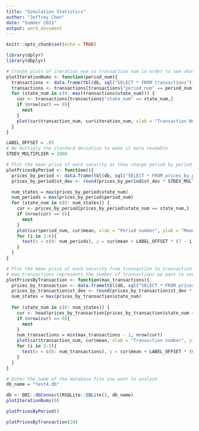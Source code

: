 ```yaml
---
title: "Simulation Statistics"
author: "Jeffrey Chen"
date: "Summer 2021"
output: word_document
---
```


```r
knitr::opts_chunk$set(echo = TRUE)
```

```r
library(dplyr)
library(dbplyr)

# Create plots of iteration num vs transaction num in order to see what parameter is appropriate for numnber of iterations in a period
plotIterationNums <- function(period_num){
  transactions <- data.frame(tbl(db, sql("SELECT * FROM transactions")))
  transactions <- transactions[transactions$"period_num" == period_num,]
  for (state_num in c(0: max(transactions$state_num))) {
    cur <- transactions[transactions$"state_num" == state_num,]
    if (nrow(cur) == 0){
      next
    }
    plot(cur$transaction_num, cur$iteration_num, xlab = "Transaction Num", ylab = "Iteration Num", main = paste("Security", state_num), pch = 19, col = "blue")
  }
}

LABEL_OFFSET = .05
# We multiply the standard deviation to make it more readable
STDEV_MULTIPLIER = 1000

# Plot the mean price of each security as they change period by period
plotPricesByPeriod <- function(){
  prices_by_period <- data.frame(tbl(db, sql("SELECT * FROM prices_by_period")))
  prices_by_period$st_dev <- round(prices_by_period$st_dev * STDEV_MULTIPLIER)

  num_states = max(prices_by_period$state_num)
  num_periods = max(prices_by_period$period_num)
  for (state_num in c(0: num_states)) {
    cur <- prices_by_period[prices_by_period$state_num == state_num,]
    if (nrow(cur) == 0){
      next
    }
    plot(cur$period_num, cur$mean, xlab = "Period number", ylab = "Mean", main = paste("Security", state_num, "price by period"), col = "red", pch = 19, ylim = 0:1, type="o")
    for (i in 3:6){
      text(x = c(0: num_periods), y = cur$mean + LABEL_OFFSET * (7 - i), labels = round(cur[,i], 3))
    }
  }
}

# Plot the mean price of each security from transaction to transaction across all periods
# max_transactions represents the number of transactions we want to see from each security provided they exist
plotPricesByTransaction <- function(max_transactions){
  prices_by_transaction <- data.frame(tbl(db, sql("SELECT * FROM prices_by_transaction")))
  prices_by_transaction$st_dev <- round(prices_by_transaction$st_dev * STDEV_MULTIPLIER)
  num_states = max(prices_by_transaction$state_num)
  
  for (state_num in c(0: num_states)) {
    cur <- head(prices_by_transaction[prices_by_transaction$state_num == state_num,], max_transactions)
    if (nrow(cur) == 0){
      next
    }
    num_transactions = min(max_transactions - 1, nrow(cur))
    plot(cur$transaction_num, cur$mean, xlab = "Tranasction number", ylab = "Mean", main = paste("Security", state_num, "price by transaction"), col = "red", pch = 19, ylim = 0:1, type="o")
    for (i in 3:5){
      text(x = c(0: num_transactions), y = cur$mean + LABEL_OFFSET * (6 - i), labels = round(cur[,i], 3))
    }
  } 
}
```


```r
# Enter the name of the database file you want to analyze
db_name = "test4.db"
```


```r
db <- DBI::dbConnect(RSQLite::SQLite(), db_name)
plotIterationNums(0)
```


```r
plotPricesByPeriod()
```


```r
plotPricesByTransaction(20)
```